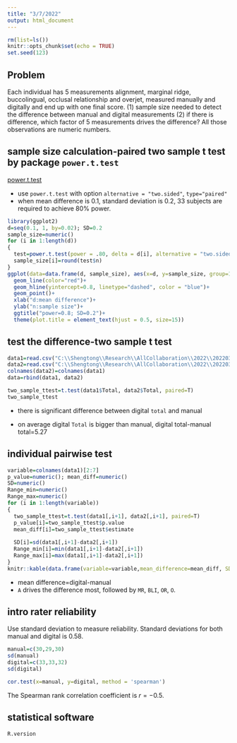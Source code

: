 ```yaml
---
title: "3/7/2022"
output: html_document
---
```


```r
rm(list=ls())
knitr::opts_chunk$set(echo = TRUE)
set.seed(123)
```





## Problem 

Each individual has 5 measurements alignment, marginal ridge, buccolingual, occlusal relationship and overjet, measured manually and digitally and end up with one final score. (1) sample size needed to detect the difference between manual and digital measurements (2) if there is difference, which factor of 5 measurements drives the difference? All those observations are numeric numbers. 

## sample size calculation-paired two sample t test by  package `power.t.test`

[power.t.test](https://stat.ethz.ch/R-manual/R-devel/library/stats/html/power.t.test.html)

* use `power.t.test` with option `alternative = "two.sided"`, `type="paired"`
* when mean difference is 0.1, standard deviation is 0.2, 33 subjects are required to achieve 80% power. 


```r
library(ggplot2)
d=seq(0.1, 1, by=0.02); SD=0.2
sample_size=numeric()
for (i in 1:length(d))
{
  test=power.t.test(power = .80, delta = d[i], alternative = "two.sided", sig.level=0.05, sd=SD, type="paired") # paired two sample t test 
  sample_size[i]=round(test$n)
}
ggplot(data=data.frame(d, sample_size), aes(x=d, y=sample_size, group=1)) +
  geom_line(color="red")+
  geom_hline(yintercept=0.8, linetype="dashed", color = "blue")+
  geom_point()+
  xlab("d:mean difference")+
  ylab("n:sample size")+
  ggtitle("power=0.8; SD=0.2")+
  theme(plot.title = element_text(hjust = 0.5, size=15))

```

## test the difference-two sample t test 

```r
data1=read.csv("C:\\Shengtong\\Research\\AllCollaboration\\2022\\202203\\Lisa\\ABO Model Scores from digital CR-E through Ortho Share 360.csv")
data2=read.csv("C:\\Shengtong\\Research\\AllCollaboration\\2022\\202203\\Lisa\\ABO Model Scores from Manual Measurement using ABO Gauge.csv")
colnames(data2)=colnames(data1)
data=rbind(data1, data2)
```

```r
two_sample_ttest=t.test(data1$Total, data2$Total, paired=T)
two_sample_ttest
```

* there is significant difference between digital `total` and manual 

* on average  digital `Total` is bigger than manual, digital total-manual total=5.27 


## individual pairwise test 

```r
variable=colnames(data1)[2:7]
p_value=numeric(); mean_diff=numeric()
SD=numeric()
Range_min=numeric()
Range_max=numeric()
for (i in 1:length(variable))
{
  two_sample_ttest=t.test(data1[,i+1], data2[,i+1], paired=T)
  p_value[i]=two_sample_ttest$p.value
  mean_diff[i]=two_sample_ttest$estimate
  
  SD[i]=sd(data1[,i+1]-data2[,i+1])
  Range_min[i]=min(data1[,i+1]-data2[,i+1])
  Range_max[i]=max(data1[,i+1]-data2[,i+1])
}
knitr::kable(data.frame(variable=variable,mean_difference=mean_diff, SD=SD, p_value=p_value, Range_min=Range_min, Range_max=Range_max))
```
* mean difference=digital-manual 
* `A` drives the difference most, followed by `MR`, `BLI`, `OR`, `O`.  

## intro rater reliability 

Use standard deviation to measure reliability. Standard deviations for both manual and digital is 0.58.  

```r
manual=c(30,29,30)
sd(manual)
digital=c(33,33,32)
sd(digital)

cor.test(x=manual, y=digital, method = 'spearman')
```
The Spearman rank correlation coefficient is $r=-0.5$. 

## statistical software 

```r
R.version
```
